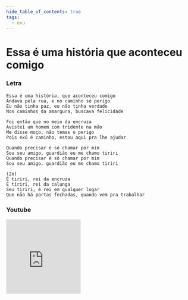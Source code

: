 ```yaml
---
hide_table_of_contents: true
tags:
  - exu
---
```


# Essa é uma história que aconteceu comigo

### Letra

```text
Essa é uma história, que aconteceu comigo
Andava pela rua, e no caminho só perigo
Eu não tinha paz, eu não tinha verdade
Nos caminhos da amargura, buscava felicidade

Foi então que no meio da encruza
Avistei um homem com tridente na mão
Me disse moço, não temas o perigo
Pois exú é caminho, estou aqui pra lhe ajudar

Quando precisar é só chamar por mim
Sou seu amigo, guardião eu me chamo tiriri
Quando precisar é só chamar por mim
Sou seu amigo, guardião eu me chamo tiriri

(2x)
É tiriri, rei da encruza
É tiriri, rei da calunga
Seu tiriri, é rei em qualquer lugar
Que não há portas fechadas, quando vem pra trabalhar
```

### Youtube

<iframe
  width="200"
  height="200"
  src="https://www.youtube.com/embed/lWE4VDonoMg"
  title="YouTube video player"
  frameborder="0"
  allow="accelerometer; autoplay; clipboard-write; encrypted-media; gyroscope; picture-in-picture; web-share"
  referrerpolicy="strict-origin-when-cross-origin"
  allowfullscreen
></iframe>
